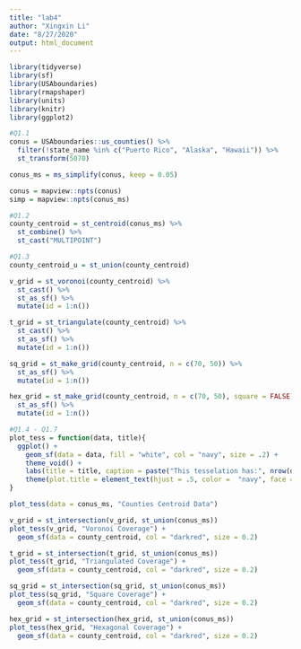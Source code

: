 ```yaml
---
title: "lab4"
author: "Xingxin Li"
date: "8/27/2020"
output: html_document
---
```


```r
library(tidyverse)
library(sf)
library(USAboundaries)
library(rmapshaper)
library(units)
library(knitr)
library(ggplot2)
```



```r
#Q1.1
conus = USAboundaries::us_counties() %>%
  filter(!state_name %in% c("Puerto Rico", "Alaska", "Hawaii")) %>%
  st_transform(5070)

conus_ms = ms_simplify(conus, keep = 0.05)

conus = mapview::npts(conus)
simp = mapview::npts(conus_ms)
```

```r
#Q1.2
county_centroid = st_centroid(conus_ms) %>%
  st_combine() %>%
  st_cast("MULTIPOINT")
```

```r
#Q1.3
county_centroid_u = st_union(county_centroid)

v_grid = st_voronoi(county_centroid) %>% 
  st_cast() %>% 
  st_as_sf() %>% 
  mutate(id = 1:n())

t_grid = st_triangulate(county_centroid) %>% 
  st_cast() %>% 
  st_as_sf() %>% 
  mutate(id = 1:n())

sq_grid = st_make_grid(county_centroid, n = c(70, 50)) %>% 
  st_as_sf() %>% 
  mutate(id = 1:n())

hex_grid = st_make_grid(county_centroid, n = c(70, 50), square = FALSE) %>% 
  st_as_sf() %>% 
  mutate(id = 1:n())

```

```r
#Q1.4 - Q1.7
plot_tess = function(data, title){
  ggplot() + 
    geom_sf(data = data, fill = "white", col = "navy", size = .2) +   
    theme_void() +
    labs(title = title, caption = paste("This tesselation has:", nrow(data), "tiles" )) +
    theme(plot.title = element_text(hjust = .5, color =  "navy", face = "bold"))
}

plot_tess(data = conus_ms, "Counties Centroid Data")

v_grid = st_intersection(v_grid, st_union(conus_ms))
plot_tess(v_grid, "Voronoi Coverage") +
  geom_sf(data = county_centroid, col = "darkred", size = 0.2)

t_grid = st_intersection(t_grid, st_union(conus_ms))
plot_tess(t_grid, "Triangulated Coverage") +
  geom_sf(data = county_centroid, col = "darkred", size = 0.2)

sq_grid = st_intersection(sq_grid, st_union(conus_ms))
plot_tess(sq_grid, "Square Coverage") +
  geom_sf(data = county_centroid, col = "darkred", size = 0.2)

hex_grid = st_intersection(hex_grid, st_union(conus_ms))
plot_tess(hex_grid, "Hexagonal Coverage") +
  geom_sf(data = county_centroid, col = "darkred", size = 0.2)


```


